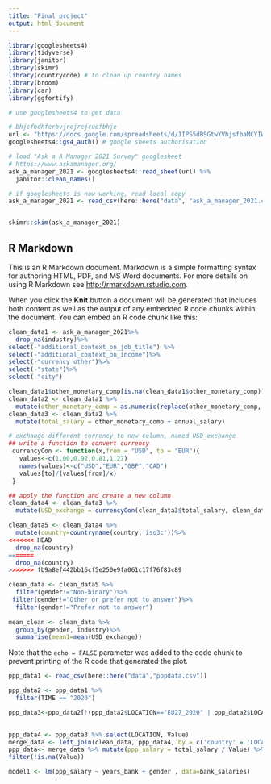 ```yaml
---
title: "Final project"
output: html_document
---
```


```r
library(googlesheets4)
library(tidyverse)
library(janitor) 
library(skimr)
library(countrycode) # to clean up country names
library(broom)
library(car)
library(ggfortify)
```

```r
# use googlesheets4 to get data

# bhjcfbdhferbvjrejrejruefbhje
url <- "https://docs.google.com/spreadsheets/d/1IPS5dBSGtwYVbjsfbaMCYIWnOuRmJcbequohNxCyGVw/edit?resourcekey#gid=1625408792"
googlesheets4::gs4_auth() # google sheets authorisation

# load "Ask a A Manager 2021 Survey" googlesheet
# https://www.askamanager.org/
ask_a_manager_2021 <- googlesheets4::read_sheet(url) %>% 
  janitor::clean_names()

# if googlesheets is now working, read local copy
ask_a_manager_2021 <- read_csv(here::here("data", "ask_a_manager_2021.csv"))


skimr::skim(ask_a_manager_2021)

```

## R Markdown

This is an R Markdown document. Markdown is a simple formatting syntax for authoring HTML, PDF, and MS Word documents. For more details on using R Markdown see <http://rmarkdown.rstudio.com>.

When you click the **Knit** button a document will be generated that includes both content as well as the output of any embedded R code chunks within the document. You can embed an R code chunk like this:

```r
clean_data1 <- ask_a_manager_2021%>%
  drop_na(industry)%>%
select(-"additional_context_on_job_title") %>% 
select(-"additional_context_on_income")%>%
select(-"currency_other")%>%
select(-"state")%>%
select(-"city")

clean_data1$other_monetary_comp[is.na(clean_data1$other_monetary_comp)]= 0 
clean_data2 <- clean_data1 %>% 
  mutate(other_monetary_comp = as.numeric(replace(other_monetary_comp, which(other_monetary_comp == "NULL"), 0)))
clean_data3 <- clean_data2 %>% 
  mutate(total_salary = other_monetary_comp + annual_salary)

# exchange different currency to new column, named USD_exchange
## write a function to convert currency 
 currencyCon <- function(x,from = "USD", to = "EUR"){
   values<-c(1.00,0.92,0.81,1.27)
   names(values)<-c("USD","EUR","GBP","CAD")
   values[to]/(values[from]/x)
 }

## apply the function and create a new column
clean_data4 <- clean_data3 %>% 
  mutate(USD_exchange = currencyCon(clean_data3$total_salary, clean_data3$currency, "USD"))

clean_data5 <- clean_data4 %>% 
  mutate(country=countryname(country,'iso3c'))%>%
<<<<<<< HEAD
  drop_na(country) 
=======
  drop_na(country)
>>>>>>> fb9a8ef442bb16cf5e250e9fa061c17f76f83c89

```


```r
clean_data <- clean_data5 %>% 
  filter(gender!="Non-binary")%>%
 filter(gender!="Other or prefer not to answer")%>%
  filter(gender!="Prefer not to answer")
  
mean_clean <- clean_data %>% 
  group_by(gender, industry)%>%
  summarise(mean1=mean(USD_exchange))

```

Note that the `echo = FALSE` parameter was added to the code chunk to prevent printing of the R code that generated the plot.
```r
ppp_data1 <- read_csv(here::here("data","pppdata.csv"))

ppp_data2 <- ppp_data1 %>% 
  filter(TIME == "2020") 

ppp_data3<-ppp_data2[!(ppp_data2$LOCATION=="EU27_2020" | ppp_data2$LOCATION=="EA19"),]
 
```

```r
ppp_data4 <- ppp_data3 %>% select(LOCATION, Value)
merge_data <- left_join(clean_data, ppp_data4, by = c('country' = 'LOCATION'))
ppp_data<- merge_data %>% mutate(ppp_salary = total_salary / Value) %>% 
filter(!is.na(Value))
```


```r
model1 <- lm(ppp_salary ~ years_bank + gender , data=bank_salaries)

```

